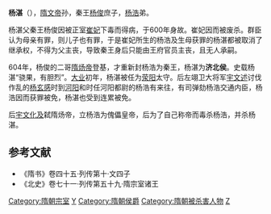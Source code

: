 '''杨湛'''（{{bd|6世纪||618年|catIdx=Y}}），[[隋文帝|隋文帝]]孙，秦王[[杨俊_(隋朝)|杨俊]]庶子，[[杨浩|杨浩]]弟。

杨湛父秦王杨俊因被正室[[崔妃_(杨俊)|崔妃]]下毒而得病，于600年身故。崔妃因而被废杀。群臣认为母亲有罪，则儿子也有罪，于是崔妃所生的杨浩及生母获罪的杨湛都被取消了继承权，不得为父主丧，导致秦王身后只能由王府官员主丧，且无人承嗣。

604年，杨俊的二哥[[隋炀帝|隋炀帝]]登基，才重新封杨浩为秦王，杨湛为'''济北侯'''。史载杨湛“骁果，有胆烈”。[[大业_(年号)|大业]]初年，杨湛被任为[[荥阳|荥阳]]太守。后左翊卫大将军[[宇文述|宇文述]]讨伐作乱的[[杨玄感|杨玄感]]时到[[河阳|河阳]]和时任河阳都尉的杨浩有来往，有司弹劾杨浩交通内臣，杨浩因而获罪被免，杨湛也受到连累被免。

后[[宇文化及|宇文化及]]弑隋炀帝，立杨浩为傀儡皇帝，后为了自己称帝而毒杀杨浩，并杀杨湛。

== 参考文献 ==
*《隋书》卷四十五·列传第十·文四子
*《北史》卷七十一·列传第五十九·隋宗室诸王

[[Category:隋朝宗室|Category:隋朝宗室]]
[[Category:隋朝太守|Y]]
[[Category:隋朝侯爵|Category:隋朝侯爵]]
[[Category:隋朝被杀害人物|Category:隋朝被杀害人物]]
[[Category:杨姓|Z]]